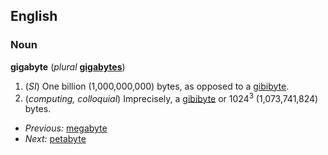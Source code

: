 ==English==

===Noun===
'''gigabyte''' (''plural'' '''[[gigabytes]]''')
# (''SI'') One billion (1,000,000,000) bytes, as opposed to a [[gibibyte]].
# (''computing, colloquial'') Imprecisely, a [[gibibyte]] or 1024<sup>3</sup> (1,073,741,824) bytes.

*''Previous:'' [[megabyte]]
*''Next:'' [[petabyte]]